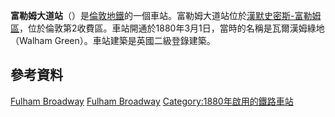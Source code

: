 {{noteTA
|1=zh-tw:富勒姆;zh-cn:富勒姆;zh-hk:富咸;
}}
{{expand|time=2016-02-28T14:24:07+00:00}}
{{TfL Translations}}
{{Infobox London station
| name             = 富勒姆大道<br />Fulham Broadway
| symbol           = underground
| manager          = [[倫敦地鐵|倫敦地鐵]]
| locale           = {{link-en|瓦爾漢姆綠地|Walham Green}}
| borough          = [[漢默史密斯-富勒姆區|漢默史密斯-富勒姆區]]
| platforms        = 2
| fare_zone        = 2
| access           = yes
| access_note      = <ref>{{citation step free tube map}}</ref>
| image_name       = FulhamBroadway1.jpg
| latitude         = {{decdeg|51|28|50.23|N|4}}
| longitude        = {{decdeg|0|11|40.76|W|4}}
| original         = [[District_Railway|District Railway]]
<!--
| tubeexits06      = 9.988
| tubeexits07      = {{increase}} 10.291
| tubeexits08      = {{decrease}} 9.63 
| tubeexits09      = {{increase}} 9.67 -->
}}
'''富勒姆大道站'''（{{lang-en|Fulham Broadway tube station}}）是[[倫敦地鐵|倫敦地鐵]]的一個車站。富勒姆大道站位於[[漢默史密斯-富勒姆區|漢默史密斯-富勒姆區]]，位於倫敦第2收費區。車站開通於1880年3月1日，當時的名稱是瓦爾漢姆綠地（Walham Green）。車站建築是英國二級登錄建築。
==參考資料==
{{reflist}}

{{倫敦地鐵區域線}}

[[Category:區域線車站|Fulham Broadway]]
[[Category:漢默史密斯-富勒姆區鐵路車站|Fulham Broadway]]
[[Category:1880年啟用的鐵路車站|Category:1880年啟用的鐵路車站]]